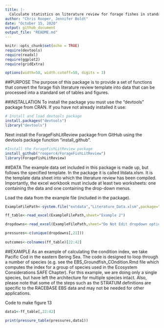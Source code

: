 ```yaml
---
title: |-
  Calculate statistics on literature review for forage fishes in standardized method and with standardized output
author: "Chris Rooper, Jennifer Boldt"
date: "October 15, 2020"
output: github_document
output_file: "README.md"
---
```


\newpage

```r
knitr::opts_chunk$set(echo = TRUE)
require(devtools)
require(readxl)
require(ggplot2)
require(gridExtra)

options(width=50, width.cutoff=50, digits = 3) 
```
##PURPOSE
The purpose of this package is to provide a set of functions that convert the forage fish literature review template into data that can be processed into a standard set of tables and figures.


##INSTALLATION
To install the package you must use the "devtools" package from CRAN. If you have not already installed it use:

```r
# Install and load devtools package
install.packages("devtools")
library("devtools")

```

Next install the ForageFishLitReview package from GitHub using the devtools package function "install_github".

```r
#Install the ForageFishLitReview package
install_github("rooperc4/ForageFishLitReview")
library(ForageFishLitReview)
```

##DATA
The example data set included in this package is made up, but follows the specified template. In the package it is called litdata.xlsm. It is the template data sheet into which the literature review has been compiled. Importantly, the excel workbook must include at least two worksheets: one containing the data and one containing the drop-down menus.

Load the data from the example file (included in the package). 

```r
ExampleFilePath<-system.file("extdata","Literature_Data.xlsm",package="ForageFishLitReview")

ff_table<-read_excel(ExampleFilePath,sheet="Example 2")

dropdowns<-read_excel(ExampleFilePath,sheet="Do Not Edit dropdown options")

```


```r
pressures<-c(unique(dropdowns[,21]))
                  
outcomes<-colnames(ff_table)[22:42]

```

##EXAMPLE
As an example of calculating the condition index, we take Pacific Cod in the eastern Bering Sea. The code is designed to loop through a number of species (e.g. see the EBS_Groundfish_COndition.Rmd file which computes the index for a group of species used in the Ecosystem Considerations SAFE Chapter). For this example, we are doing only a single species, but have left the architecture for multiple species intact. Also, please note that some of the steps such as the STRATUM definitions are specific to the RACEBASE EBS data and may not be needed for other applications.

Code to make figure 13

```r


data1<-ff_table[,22:42]

print(pressure_table(pressures,data1))



```
